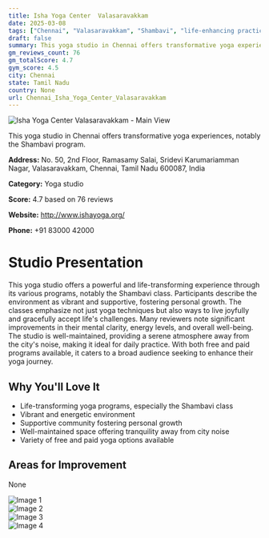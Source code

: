 ```yaml
---
title: Isha Yoga Center  Valasaravakkam
date: 2025-03-08
tags: ["Chennai", "Valasaravakkam", "Shambavi", "life-enhancing practices", "vibrant atmosphere", "serene environment", "Chennai"]  
draft: false
summary: This yoga studio in Chennai offers transformative yoga experiences, notably the Shambavi program.
gm_reviews_count: 76
gm_totalScore: 4.7
gym_score: 4.5
city: Chennai
state: Tamil Nadu
country: None
url: Chennai_Isha_Yoga_Center_Valasaravakkam
---
```


<div className="aspect-[16/9] relative my-8">
  <img 
    src="https://lh5.googleusercontent.com/p/AF1QipOosRll_u8ivNsh-O8Fr20T2BkKbKwaLS-1A_CZ=w1920-h1080-k-no"
    alt="Isha Yoga Center  Valasaravakkam - Main View"
    className="object-cover absolute inset-0 w-full h-full rounded-lg"
  />
</div>

This yoga studio in Chennai offers transformative yoga experiences, notably the Shambavi program.

**Address:** No. 50, 2nd Floor, Ramasamy Salai, Sridevi Karumariamman Nagar, Valasaravakkam, Chennai, Tamil Nadu 600087, India

**Category:** Yoga studio

**Score:** 4.7 based on 76 reviews

**Website:** http://www.ishayoga.org/

**Phone:** +91 83000 42000

# Studio Presentation

This yoga studio offers a powerful and life-transforming experience through its various programs, notably the Shambavi class. Participants describe the environment as vibrant and supportive, fostering personal growth. The classes emphasize not just yoga techniques but also ways to live joyfully and gracefully accept life's challenges. Many reviewers note significant improvements in their mental clarity, energy levels, and overall well-being. The studio is well-maintained, providing a serene atmosphere away from the city's noise, making it ideal for daily practice. With both free and paid programs available, it caters to a broad audience seeking to enhance their yoga journey.



## Why You'll Love It

- Life-transforming yoga programs, especially the Shambavi class
- Vibrant and energetic environment
- Supportive community fostering personal growth
- Well-maintained space offering tranquility away from city noise
- Variety of free and paid yoga options available

## Areas for Improvement

None

<div className="grid grid-cols-1 xl:grid-cols-2 gap-4 my-8">
<div className="aspect-[4/3] relative"><img src="https://lh5.googleusercontent.com/p/AF1QipM0eAM1_kWywTmR5LtwAJr4nSPHxo5c7LO_r3eo=w1920-h1080-k-no" alt="Image 1" className="object-cover absolute inset-0 w-full h-full rounded-lg" /></div>
<div className="aspect-[4/3] relative"><img src="https://lh5.googleusercontent.com/p/AF1QipMrpJOFkl2MawB9J7PsbfReq5YTCh1HvU_CXZ7n=w1920-h1080-k-no" alt="Image 2" className="object-cover absolute inset-0 w-full h-full rounded-lg" /></div>
<div className="aspect-[4/3] relative"><img src="https://lh5.googleusercontent.com/p/AF1QipM3iU56RA35Osgm6DYMnukmTC0qs0dhL4xwwg14=w1920-h1080-k-no" alt="Image 3" className="object-cover absolute inset-0 w-full h-full rounded-lg" /></div>
<div className="aspect-[4/3] relative"><img src="https://lh5.googleusercontent.com/p/AF1QipNWEpV5aRLbANzFVhibt2qZ5OgoCOTrAMQPjLhU=w1920-h1080-k-no" alt="Image 4" className="object-cover absolute inset-0 w-full h-full rounded-lg" /></div>
</div>